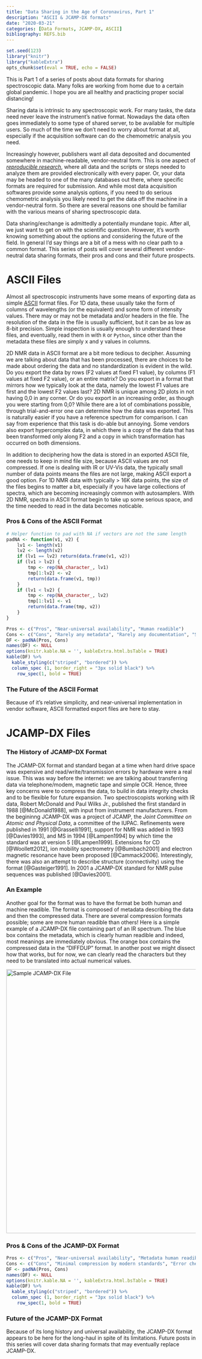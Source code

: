 ```yaml
---
title: "Data Sharing in the Age of Coronavirus, Part 1"
description: "ASCII & JCAMP-DX formats"
date: "2020-03-21"
categories: [Data Formats, JCAMP-DX, ASCII]
bibliography: REFS.bib
---
```


```r
set.seed(123)
library("knitr")
library("kableExtra")
opts_chunk$set(eval = TRUE, echo = FALSE)
```

This is Part 1 of a series of posts about data formats for sharing spectroscopic data.  Many folks are working from home due to a certain global pandemic.  I hope you are all healthy and practicing proper social distancing!

Sharing data is intrinsic to any spectroscopic work.  For many tasks, the data need never leave the instrument's native format.  Nowadays the data often goes immediately to some type of shared server, to be available for multiple users.  So much of the time we don't need to worry about format at all, especially if the acquisition software can do the chemometric analysis you need.

Increasingly however, publishers want all data deposited and documented somewhere in machine-readable, vendor-neutral form.  This is one aspect of [*reproducible research*](https://en.wikipedia.org/wiki/Reproducibility#Reproducible_research), where all data and the scripts or steps needed to analyze them are provided electronically with every paper.  Or, your data may be headed to one of the many databases out there, where specific formats are required for submission.  And while most data acquisition softwares provide some analysis options, if you need to do serious chemometric analysis you likely need to get the data off the machine in a vendor-neutral form. So there are several reasons one should be familiar with the various means of sharing spectroscopic data.

Data sharing/exchange is admittedly a potentially mundane topic.  After all, we just want to get on with the scientific question.  However, it's worth knowing something about the options and considering the future of the field. In general I'd say things are a bit of a mess with no clear path to a common format. This series of posts will cover several different vendor-neutral data sharing formats, their pros and cons and their future prospects.

# ASCII Files

Almost all spectroscopic instruments have some means of exporting data as simple [ASCII](https://en.wikipedia.org/wiki/ASCII) format files.  For 1D data, these usually take the form of columns of wavelengths (or the equivalent) and some form of intensity values.  There may or may not be metadata and/or headers in the file.  The resolution of the data in the file is usually sufficient, but it can be as low as 8-bit precision. Simple inspection is usually enough to understand these files, and eventually, read them in with `R` or `Python`, since other than the metadata these files are simply x and y values in columns.

2D NMR data in ASCII format are a bit more tedious to decipher.  Assuming we are talking about data that has been processed, there are choices to be made about ordering the data and no standardization is evident in the wild.  Do you export the data by rows (F2 values at fixed F1 value), by columns (F1 values at fixed F2 value), or an entire matrix?  Do you export in a format that mirrors how we typically look at the data, namely the lowest F1 values are first and the lowest F2 values last?  2D NMR is unique among 2D plots in not having 0,0 in any corner.  Or do you export in an increasing order, as though you were starting from 0,0?  While there are a lot of combinations possible, through trial-and-error one can determine how the data was exported.  This is naturally easier if you have a reference spectrum for comparison.  I can say from experience that this task is do-able but annoying.  Some vendors also export hypercomplex data, in which there is a copy of the data that has been transformed only along F2 and a copy in which transformation has occurred on both dimensions.

In addition to deciphering how the data is stored in an exported ASCII file, one needs to keep in mind file size, because ASCII values are not compressed. If one is dealing with IR or UV-Vis data, the typically small number of data points means the files are not large, making ASCII export a good option.  For 1D NMR data with typically > 16K data points, the size of the files begins to matter a bit, especially if you have large collections of spectra, which are becoming increasingly common with autosamplers. With 2D NMR, spectra in ASCII format begin to take up some serious space, and the time needed to read in the data becomes noticable.

### Pros & Cons of the ASCII Format

```r
# Helper function to pad with NA if vectors are not the same length
padNA <- function(v1, v2) {
	lv1 <- length(v1)
	lv2 <- length(v2)
	if (lv1 == lv2) return(data.frame(v1, v2))
	if (lv1 > lv2) {
		tmp <- rep(NA_character_, lv1)
		tmp[1:lv2] <- v2
		return(data.frame(v1, tmp))
	}
	if (lv1 < lv2) {
		tmp <- rep(NA_character_, lv2)
		tmp[1:lv1] <- v1
		return(data.frame(tmp, v2))
	}
}
```

```r
Pros <- c("Pros", "Near-universal availability", "Human readible")
Cons <- c("Cons", "Rarely any metadata", "Rarely any documentation", "Slow to parse for large data sets", "For 2D NMR, internal order must be deciphered")
DF <- padNA(Pros, Cons)
names(DF) <- NULL
options(knitr.kable.NA = '', kableExtra.html.bsTable = TRUE)
kable(DF) %>%
  kable_styling(c("striped", "bordered")) %>%
  column_spec (1, border_right = "3px solid black") %>%
	row_spec(1, bold = TRUE)
```

### The Future of the ASCII Format

Because of it's relative simplicity, and near-universal implementation in vendor software, ASCII formatted export files are here to stay.

# JCAMP-DX Files

### The History of JCAMP-DX Format

The JCAMP-DX format and standard began at a time when hard drive space was expensive and read/write/transmission errors by hardware were a real issue.  This was way before the internet: we are talking about transferring data via telephone/modem, magnetic tape and simple OCR.   Hence, three key concerns were to compress the data, to build in data integrity checks and to be flexible for future expansion.  Two spectroscopists working with IR data, Robert McDonald and Paul Wilks Jr., published the first standard in 1988 [@McDonald1988], with input from instrument manufacturers.  From the begininng JCAMP-DX was a project of JCAMP, the *Joint Committee on Atomic and Physical Data*, a committee of the IUPAC.  Refinements were published in 1991 [@Grasselli1991], support for NMR was added in 1993 [@Davies1993], and MS in 1994 [@Lampen1994] by which time the standard was at version 5 [@Lampen1999]. Extensions for CD [@Woollett2012], ion mobility spectrometry [@Bumbach2001] and electron magnetic resonance have been proposed [@Cammack2006].  Interestingly, there was also an attempt to describe structure (connectivity) using the format [@Gasteiger1991].  In 2001 a JCAMP-DX standard for NMR pulse sequences was published [@Davies2001].


### An Example

Another goal for the format was to have the format be both human and machine readible.  The format is composed of metadata describing the data and then the compressed data.  There are several compression formats possible; some are more human readible than others! Here is a simple example of a JCAMP-DX file containing part of an IR spectrum. The blue box contains the metadata, which is clearly human readible and indeed, most meanings are immediately obvious.  The orange box contains the compressed data in the "DIFFDUP" format.  In another post we might dissect how that works, but for now, we can clearly read the characters but they need to be translated into actual numerical values.

<img src="P11_Sample_DX.png" alt="Sample JCAMP-DX File" style="width:700px;"/>

### Pros & Cons of the JCAMP-DX Format

```r
Pros <- c("Pros", "Near-universal availability", "Metadata human readible", "Compression formats can be manually detangled for checking")
Cons <- c("Cons", "Minimal compression by modern standards", "Error checking makes parsing slow", "Error checking probably no longer needed", "Vendors do not always follow the standard exactly")
DF <- padNA(Pros, Cons)
names(DF) <- NULL
options(knitr.kable.NA = '', kableExtra.html.bsTable = TRUE)
kable(DF) %>%
  kable_styling(c("striped", "bordered")) %>%
  column_spec (1, border_right = "3px solid black") %>%
	row_spec(1, bold = TRUE)
```

### Future of the JCAMP-DX Format

Because of its long history and universal availability, the JCAMP-DX format appears to be here for the long-haul in spite of its limitations.  Future posts in this series will cover data sharing formats that may eventually replace JCAMP-DX.
